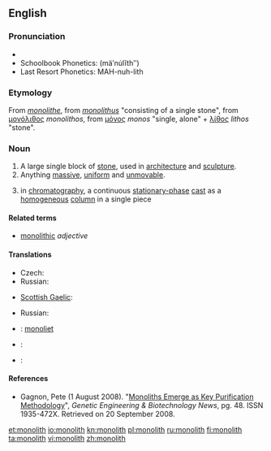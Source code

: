 {{wikipedia|dab=monolith (disambiguation)|monolith}}
==English==

===Pronunciation===
* {{IPA|/ˈma.nə.ˌlɪθ/}}
* Schoolbook Phonetics: (mäʹnu̇lĭthʺ)
* Last Resort Phonetics: MAH-nuh-lith

===Etymology===
From {{etyl|fr}} ''[[monolithe]]'', from {{etyl|la}} ''[[monolithus]]'' "consisting of a single stone", from {{etyl|grc}} [[μονόλιθος]] ''monolithos'', from [[μόνος]] ''monos'' "single, alone" + [[λίθος]] ''lithos'' "stone".

===Noun===
{{wikipedia|monolith|monolith (1)}}
{{en-noun}}

# A large single block of [[stone]], used in [[architecture]] and [[sculpture]].
# Anything [[massive]], [[uniform]] and [[unmovable]].
# {{chemistry}} in [[chromatography]], a continuous [[stationary-phase]] [[cast#Verb|cast]] as a [[homogeneous]] [[column]] in a single piece

====Related terms====
* [[monolithic]] ''adjective''

====Translations====
{{trans-top|block of stone}}
* Czech: {{t|cs|monolit|m}}
* Russian: {{t|ru|монолит|f|tr=monolít}}
{{trans-mid}}
* [[Scottish Gaelic]]: {{qualifier|vertical}} {{t|gd|tursa}}
{{trans-bottom}}

{{trans-top|anything massive, uniform and unmovable}}
* Russian: {{t|ru|монолит|f|tr=monolít}}
{{trans-mid}}
{{trans-bottom}}

{{trans-top|continuous stationary-phase cast}}
{{trans-mid}}
{{trans-bottom}}

{{checktrans-top}}
* {{ttbc|nl}}: [[monoliet]] {{m}}
* {{ttbc|fr}}: {{t+|fr|monolithe|m}}
* {{ttbc|el}}: {{t+|el|μονόλιθος|m|tr=monóliθos}}
{{trans-bottom}}

====References====
* {{chemistry}} Gagnon, Pete (1 August 2008). "[http://www.genengnews.com/articles/chitem.aspx?aid=2543 Monoliths Emerge as Key Purification Methodology]", ''Genetic Engineering & Biotechnology News'', pg. 48.  ISSN 1935-472X.  Retrieved on 20 September 2008.

[[et:monolith]]
[[io:monolith]]
[[kn:monolith]]
[[pl:monolith]]
[[ru:monolith]]
[[fi:monolith]]
[[ta:monolith]]
[[vi:monolith]]
[[zh:monolith]]